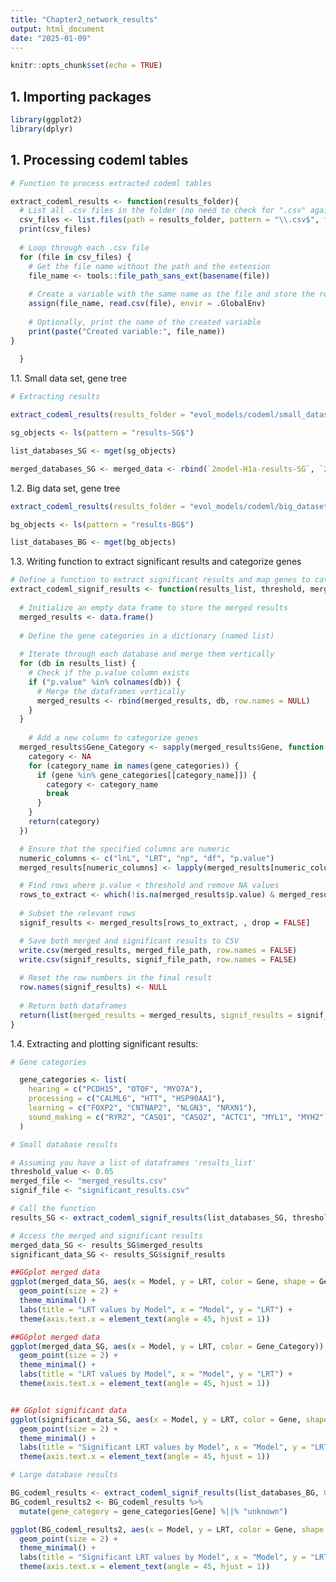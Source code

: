 ```yaml
---
title: "Chapter2_network_results"
output: html_document
date: "2025-01-09"
---
```


```r
knitr::opts_chunk$set(echo = TRUE)
```

## 1. Importing packages

```r
library(ggplot2)
library(dplyr)
```


## 1. Processing codeml tables

```r

# Function to process extracted codeml tables

extract_codeml_results <- function(results_folder){
  # List all .csv files in the folder (no need to check for ".csv" again)
  csv_files <- list.files(path = results_folder, pattern = "\\.csv$", full.names = TRUE)
  print(csv_files)
  
  # Loop through each .csv file
  for (file in csv_files) {
    # Get the file name without the path and the extension
    file_name <- tools::file_path_sans_ext(basename(file))
    
    # Create a variable with the same name as the file and store the result of read.csv
    assign(file_name, read.csv(file), envir = .GlobalEnv)
    
    # Optionally, print the name of the created variable
    print(paste("Created variable:", file_name))
}
    
  }

```


1.1. Small data set, gene tree

```r

# Extracting results

extract_codeml_results(results_folder = "evol_models/codeml/small_dataset/runs_gene_trees/results_codeml_smalldata_genetrees/")

sg_objects <- ls(pattern = "results-SG$")

list_databases_SG <- mget(sg_objects)

merged_databases_SG <- merged_data <- rbind(`2model-H1a-results-SG`, `2model-H1b-results-SG`, `2model-H1c-results-SG`, `2model-H2-results-SG`, `2model-H3-results-SG`, `Amodel-H1a-results-SG`, `Amodel-H1b-results-SG`, `Amodel-H1c-results-SG`, `Amodel-H2-results-SG`, `Amodel-H3-results-SG`, `Bmodel-H1a-results-SG`, `Bmodel-H1b-results-SG`, `Bmodel-H1c-results-SG`, `Bmodel-H2-results-SG`,`Bmodel-H3-results-SG`)

```


1.2. Big data set, gene tree
```r

extract_codeml_results(results_folder = "evol_models/codeml/big_dataset/runs_gene_trees/results_codeml_bigdata_genetrees/")

bg_objects <- ls(pattern = "results-BG$")

list_databases_BG <- mget(bg_objects)

```

1.3. Writing function to extract significant results and categorize genes

```r

# Define a function to extract significant results and map genes to categories
extract_codeml_signif_results <- function(results_list, threshold, merged_file_path, signif_file_path, gene_categories) {
  
  # Initialize an empty data frame to store the merged results
  merged_results <- data.frame()
  
  # Define the gene categories in a dictionary (named list)
  
  # Iterate through each database and merge them vertically
  for (db in results_list) {
    # Check if the p.value column exists
    if ("p.value" %in% colnames(db)) {
      # Merge the dataframes vertically
      merged_results <- rbind(merged_results, db, row.names = NULL)
    }
  }
  
    # Add a new column to categorize genes
  merged_results$Gene_Category <- sapply(merged_results$Gene, function(gene) {
    category <- NA
    for (category_name in names(gene_categories)) {
      if (gene %in% gene_categories[[category_name]]) {
        category <- category_name
        break
      }
    }
    return(category)
  })

  # Ensure that the specified columns are numeric
  numeric_columns <- c("lnL", "LRT", "np", "df", "p.value")
  merged_results[numeric_columns] <- lapply(merged_results[numeric_columns], function(x) as.numeric(as.character(x)))

  # Find rows where p.value < threshold and remove NA values
  rows_to_extract <- which(!is.na(merged_results$p.value) & merged_results$p.value < threshold)
  
  # Subset the relevant rows
  signif_results <- merged_results[rows_to_extract, , drop = FALSE]

  # Save both merged and significant results to CSV
  write.csv(merged_results, merged_file_path, row.names = FALSE)
  write.csv(signif_results, signif_file_path, row.names = FALSE)
  
  # Reset the row numbers in the final result
  row.names(signif_results) <- NULL
  
  # Return both dataframes
  return(list(merged_results = merged_results, signif_results = signif_results))
}


```

1.4. Extracting and plotting significant results:

```r

# Gene categories

  gene_categories <- list(
    hearing = c("PCDH15", "OTOF", "MYO7A"),
    processing = c("CALML6", "HTT", "HSP90AA1"),
    learning = c("FOXP2", "CNTNAP2", "NLGN3", "NRXN1"),
    sound_making = c("RYR2", "CASQ1", "CASQ2", "ACTC1", "MYL1", "MYH2")
  )

# Small database results

# Assuming you have a list of dataframes 'results_list'
threshold_value <- 0.05
merged_file <- "merged_results.csv"
signif_file <- "significant_results.csv"

# Call the function
results_SG <- extract_codeml_signif_results(list_databases_SG, threshold_value, merged_file, signif_file, gene_categories)

# Access the merged and significant results
merged_data_SG <- results_SG$merged_results
significant_data_SG <- results_SG$signif_results

##GGplot merged data
ggplot(merged_data_SG, aes(x = Model, y = LRT, color = Gene, shape = Gene_Category)) + 
  geom_point(size = 2) + 
  theme_minimal() + 
  labs(title = "LRT values by Model", x = "Model", y = "LRT") +
  theme(axis.text.x = element_text(angle = 45, hjust = 1))

##GGplot merged data
ggplot(merged_data_SG, aes(x = Model, y = LRT, color = Gene_Category)) + 
  geom_point(size = 2) + 
  theme_minimal() + 
  labs(title = "LRT values by Model", x = "Model", y = "LRT") +
  theme(axis.text.x = element_text(angle = 45, hjust = 1))


## GGplot significant data
ggplot(significant_data_SG, aes(x = Model, y = LRT, color = Gene, shape = Gene_Category)) + 
  geom_point(size = 2) + 
  theme_minimal() + 
  labs(title = "Significant LRT values by Model", x = "Model", y = "LRT") +
  theme(axis.text.x = element_text(angle = 45, hjust = 1))

# Large database results

BG_codeml_results <- extract_codeml_signif_results(list_databases_BG, 0.05)
BG_codeml_results2 <- BG_codeml_results %>%
  mutate(gene_category = gene_categories[Gene] %||% "unknown")

ggplot(BG_codeml_results2, aes(x = Model, y = LRT, color = Gene, shape = gene_category)) + 
  geom_point(size = 2) + 
  theme_minimal() + 
  labs(title = "Significant LRT values by Model", x = "Model", y = "LRT") +
  theme(axis.text.x = element_text(angle = 45, hjust = 1))

```

